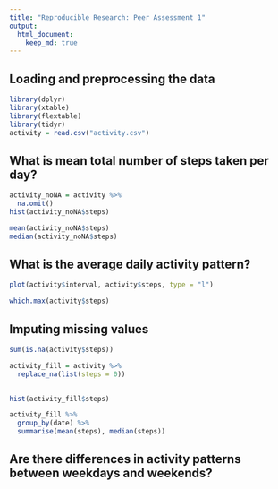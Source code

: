 ```yaml
---
title: "Reproducible Research: Peer Assessment 1"
output: 
  html_document:
    keep_md: true
---
```


## Loading and preprocessing the data

```r
library(dplyr)
library(xtable)
library(flextable)
library(tidyr)
activity = read.csv("activity.csv")
```

## What is mean total number of steps taken per day?

```r
activity_noNA = activity %>% 
  na.omit()
hist(activity_noNA$steps)
```

```r
mean(activity_noNA$steps)
median(activity_noNA$steps)
```

## What is the average daily activity pattern?

```r
plot(activity$interval, activity$steps, type = "l")
```

```r
which.max(activity$steps)
```

## Imputing missing values

```r
sum(is.na(activity$steps))
```

```r
activity_fill = activity %>%
  replace_na(list(steps = 0))
  
```

```r
hist(activity_fill$steps)
```

```r
activity_fill %>% 
  group_by(date) %>%
  summarise(mean(steps), median(steps))
```

## Are there differences in activity patterns between weekdays and weekends?

```r

```

